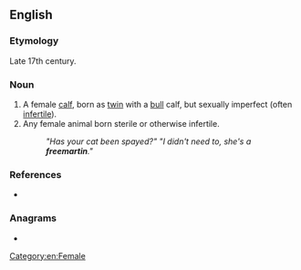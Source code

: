 ==English==

===Etymology===
Late 17th century. {{unk|en|title=Etymology unknown.}}

===Noun===
{{en-noun}}

# A female [[calf]], born as [[twin]] with a [[bull]] calf, but sexually imperfect (often [[infertile]]).
# Any female animal born sterile or otherwise infertile.
#:'' "Has your cat been spayed?" "I didn't need to, she's a '''freemartin'''."''

===References===
* {{R:Websters}}

===Anagrams===
* {{anagrams|en|a=aeefimnrrt|interframe}}

[[Category:en:Female]]